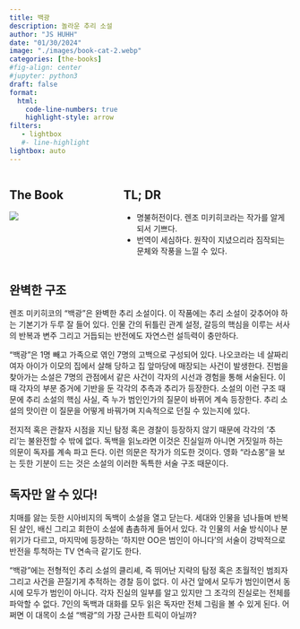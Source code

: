 ```yaml
---
title: 백광 
description: 놀라운 추리 소설 
author: "JS HUHH"
date: "01/30/2024"
image: "./images/book-cat-2.webp"
categories: [the-books]
#fig-align: center
#jupyter: python3
draft: false
format:
  html:
    code-line-numbers: true
    highlight-style: arrow
filters:
   - lightbox
   #- line-highlight
lightbox: auto
---
```


::: columns
::: {.column width="30%"}
## The Book
[![](https://image.aladin.co.kr/product/29437/45/cover500/e942530974_1.jpg)](https://www.aladin.co.kr/shop/wproduct.aspx?ItemId=326261783)
:::

:::{.column width="5%"}
:::

::: {.column width="65%"}
## TL; DR
- 명불허전이다. 렌조 미키히코라는 작가를 알게 되서 기쁘다. 
- 번역이 세심하다. 원작이 지녔으리라 짐작되는 문체와 작풍을 느낄 수 있다.
:::
:::

## 완벽한 구조 

렌조 미키히코의 "백광"은 완벽한 추리 소설이다. 이 작품에는 추리 소설이 갖추어야 하는 기본기가 두루 잘 들어 있다. 인물 간의 뒤틀린 관계 설정, 갈등의 핵심을 이루는 서사의 반복과 변주 그리고 거듭되는 반전에도 자연스런 설득력이 충만하다.

"백광"은 1명 빼고 가족으로 엮인 7명의 고백으로 구성되어 있다. 나오코라는 네 살짜리 여자 아이가 이모의 집에서 살해 당하고 집 앞마당에 매장되는 사건이 발생한다. 진범을 찾아가는 소설은 7명의 관점에서 같은 사건이 각자의 시선과 경험을 통해 서술된다. 이때 각자의 부분 증거에 기반을 둔 각각의 추측과 추리가 등장한다. 소설의 이런 구조 때문에 추리 소설의 핵심 사실, 즉 누가 범인인가의 질문이 바뀌어 계속 등장한다. 추리 소설의 맛이란 이 질문을 어떻게 바꿔가며 지속적으로 던질 수 있는지에 있다. 

전지적 혹은 관찰자 시점을 지닌 탐정 혹은 경찰이 등장하지 않기 때문에 각각의 '추리'는 불완전할 수 밖에 없다. 독백을 읽노라면 이것은 진실일까 아니면 거짓일까 하는 의문이 독자를 계속 파고 든다. 이런 의문은 작가가 의도한 것이다. 영화 "라쇼몽"을 보는 듯한 기분이 드는 것은 소설의 이러한 독특한 서술 구조 때문이다. 

## 독자만 알 수 있다! 

치매를 앓는 듯한 시아비지의 독백이 소설을 열고 닫는다. 세대와 인물을 넘나들며 반복된 살인, 배신 그리고 회한이 소설에 촘촘하게 들어서 있다. 각 인물의 서술 방식이나 분위기가 다르고, 마지막에 등장하는 '하지만 OO은 범인이 아니다'의 서술이 강박적으로 반전을 투척하는 TV 연속극 같기도 한다. 

"백광"에는 전형적인 추리 소설의 클리셰, 즉 뛰어난 지략의 탐정 혹은 초월적인 범죄자 그리고 사건을 끈질기게 추적하는 경찰 등이 없다. 이 사건 앞에서 모두가 범인이면서 동시에 모두가 범인이 아니다. 각자 진실의 일부를 알고 있지만 그 조각의 진실로는 전체를 파악할 수 없다. 7인의 독백과 대화를 모두 읽은 독자만 전체 그림을 볼 수 있게 된다. 어쩌면 이 대목이 소설 "백광"의 가장 근사한 트릭이 아닐까? 




